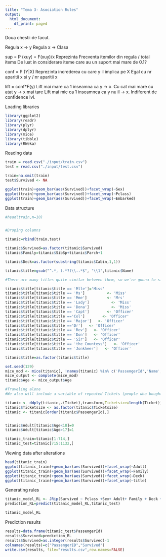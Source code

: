 ```yaml
---
title: "Tema 3- Asociation Rules"
output:
  html_document:
    df_print: paged
---
```



Doua chestii de facut.

Regula x -> y
Regula x -> Clasa

sup = P (xuy) = F(xuy)/x
Reprezinta Frecventa itemilor din regula / total items
De luat in considerare iteme care au un suport mai mare de 0.1?

conf = P (Y|X)
Reprezinta increderea cu care y il implica pe X
Egal cu nr aparitii x si y / nr aparitii x

lift = conf*F(y)
Lift mai mare ca 1 inseamna ca y -> x. Cu cat mai mare cu atat y -> x mai tare
Lift mai mic ca 1 inseamnca ca y nu il -> x. Indiferent de confidence lvl.



Loading libraries
```r
library(ggplot2)
library(readr) 
library(plyr)
library(dplyr)
library(mice)
library(tibble)
library(RWeka)
```
Reading data

```r
train = read.csv("./input/train.csv")
test = read.csv("./input/test.csv")

train=na.omit(train)
test$Survived <- NA

ggplot(train)+geom_bar(aes(Survived))+facet_wrap(~Sex)
ggplot(train)+geom_bar(aes(Survived))+facet_wrap(~Pclass)
ggplot(train)+geom_bar(aes(Survived))+facet_wrap(~Embarked)
```

Data structure
```r

#head(train,n=10)


#Droping columns

titanic=rbind(train,test)

titanic$Survived=as.factor(titanic$Survived)
titanic$Family=titanic$SibSp+titanic$Parch+1 

titanic$Deck=as.factor(substring(titanic$Cabin,1,1)) 

titanic$title=gsub("^.*, (.*?)\\..*$", "\\1",titanic$Name)

#There are many titles quite similar between them, so we're gonna to simplify them:

titanic$title[titanic$title == 'Mlle']='Miss'
titanic$title[titanic$title == 'Ms']          <- 'Miss'
titanic$title[titanic$title == 'Mme']         <- 'Mrs' 
titanic$title[titanic$title == 'Lady']          <- 'Miss'
titanic$title[titanic$title == 'Dona']          <- 'Miss'
titanic$title[titanic$title == 'Capt']        <- 'Officer' 
titanic$title[titanic$title =='Col']        <- 'Officer' 
titanic$title[titanic$title == 'Major']   <- 'Officer'
titanic$title[titanic$title =='Dr']   <- 'Officer'
titanic$title[titanic$title == 'Rev']   <- 'Officer'
titanic$title[titanic$title == 'Don']   <- 'Officer'
titanic$title[titanic$title == 'Sir']   <- 'Officer'
titanic$title[titanic$title == 'the Countess']   <- 'Officer'
titanic$title[titanic$title == 'Jonkheer']   <- 'Officer'

titanic$title=as.factor(titanic$title)

set.seed(129)
mice_mod <- mice(titanic[, !names(titanic) %in% c('PassengerId','Name','Ticket','Cabin','Family','Surname','Survived')], method='rf') 
mice_output <- complete(mice_mod)
titanic$Age <- mice_output$Age

#Traveling alone
#We also will include a variable of repeated Tickets (people who bought tickets together)

titanic <- ddply(titanic,.(Ticket),transform,Ticketsize=length(Ticket))
titanic$Ticketsize <- as.factor(titanic$Ticketsize)
titanic <- titanic[order(titanic$PassengerId),]


titanic$Adult[titanic$Age<18]=0
titanic$Adult[titanic$Age>17]=1

titanic_train=titanic[1:714,]
titanic_test=titanic[715:1132,]


```


Viewing data after alterations
```r
head(titanic_train)
ggplot(titanic_train)+geom_bar(aes(Survived))+facet_wrap(~Adult)
ggplot(titanic_train)+geom_bar(aes(Survived))+facet_wrap(~Family)
ggplot(titanic_train)+geom_bar(aes(Survived))+facet_wrap(~Deck)
ggplot(titanic_train)+geom_bar(aes(Survived))+facet_wrap(~title)
```


Generating rules
```r
titanic_model_RL <- JRip(Survived ~ Pclass +Sex+ Adult+ Family + Deck + title + Embarked + Ticketsize, data = titanic_train)
prediction_RL=predict(titanic_model_RL,titanic_test)

titanic_model_RL
```

Prediction results
```r
results=data.frame(titanic_test$PassengerId)
results$Survived=prediction_RL
results$Survived=as.integer(results$Survived)-1
colnames(results)=c("PassengerID","Survived")
write.csv(results, file="results.csv",row.names=FALSE)
```

